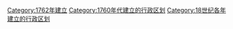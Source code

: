 {{Cat topic in year| topic=建立的行政区划|year=1762}}
[[Category:1762年建立|Category:1762年建立]]
[[Category:1760年代建立的行政区划|Category:1760年代建立的行政区划]]
[[Category:18世纪各年建立的行政区划|Category:18世纪各年建立的行政区划]]